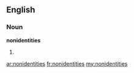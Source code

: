 ==English==

===Noun===
'''nonidentities'''

# {{plural of|nonidentity}}

[[ar:nonidentities]]
[[fr:nonidentities]]
[[my:nonidentities]]